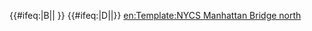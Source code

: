 {{#ifeq:{{{exclude}}}|B||{{NYCS time 2|B|icon=weekdaysonly|text=weekdays until 9:30 p.m.|time={{{time|}}}}} {{NYCS br|time={{{time|}}}}}}} {{#ifeq:{{{exclude}}}|D||{{NYCS time 2|D|icon=alltimes|text=all times|time={{{time|}}}}}}}<noinclude>
{{esoteric}}
[[en:Template:NYCS Manhattan Bridge north]]
</noinclude>